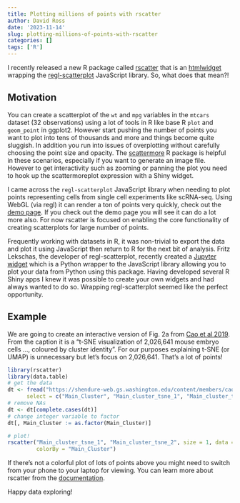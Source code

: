 ```yaml
---
title: Plotting millions of points with rscatter
author: David Ross
date: '2023-11-14'
slug: plotting-millions-of-points-with-rscatter
categories: []
tags: ['R']
---
```


I recently released a new R package called [rscatter](https://github.com/davidpross/rscatter) that is an [htmlwidget](https://www.htmlwidgets.org/) wrapping the [regl-scatterplot](https://github.com/flekschas/regl-scatterplot) JavaScript library. So, what does that mean?!

## Motivation

You can create a scatterplot of the `wt` and `mpg` variables in the `mtcars` dataset (32 observations) using a lot of tools in R like base R `plot` and `geom_point` in ggplot2. However start pushing the number of points you want to plot into tens of thousands and more and things become quite sluggish. In addition you run into issues of overplotting without carefully choosing the point size and opacity. The [scattermore](https://exaexa.github.io/scattermore/) R package is helpful in these scenarios, especially if you want to generate an image file. However to get interactivity such as zooming or panning the plot you need to hook up the scattermoreplot expression with a Shiny widget.

I came across the `regl-scatterplot` JavaScript library when needing to plot points representing cells from single cell experiments like scRNA-seq. Using WebGL (via regl) it can render a ton of points very quickly, check out the [demo page](https://flekschas.github.io/regl-scatterplot/). If you check out the demo page you will see it can do a lot more also. For now rscatter is focused on enabling the core functionality of creating scatterplots for large number of points.

Frequently working with datasets in R, it was non-trivial to export the data and plot it using JavaScript then return to R for the next bit of analysis. Fritz Lekschas, the developer of regl-scatterplot, recently created a [Jupyter widget](https://jupyter-scatter.dev/) which is a Python wrapper to the JavaScript library allowing you to plot your data from Python using this package. Having developed several R Shiny apps I knew it was possible to create your own widgets and had always wanted to do so. Wrapping regl-scatterplot seemed like the perfect opportunity.

## Example

We are going to create an interactive version of Fig. 2a from [Cao et al 2019](https://shendure-web.gs.washington.edu/documents/cao_nature_2019.pdf). From the caption it is a "t-SNE visualization of 2,026,641 mouse embryo cells ..., coloured by cluster identity". For our purposes explaining t-SNE (or UMAP) is unnecessary but let's focus on 2,026,641. That's a lot of points!

```r
library(rscatter)
library(data.table)
# get the data
dt <- fread("https://shendure-web.gs.washington.edu/content/members/cao1025/public/mouse_embryo_atlas/cell_annotate.csv",
      select = c("Main_Cluster", "Main_cluster_tsne_1", "Main_cluster_tsne_2"))
# remove NAs
dt <- dt[complete.cases(dt)]
# change integer variable to factor
dt[, Main_Cluster := as.factor(Main_Cluster)]

# plot!
rscatter("Main_cluster_tsne_1", "Main_cluster_tsne_2", size = 1, data = dt,
         colorBy = "Main_Cluster")
```

If there's not a colorful plot of lots of points above you might need to switch from your phone to your laptop for viewing. You can learn more about rscatter from the [documentation](https://davidpross.github.io/rscatter/).

Happy data exploring!

